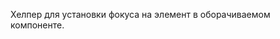 
Хелпер для установки фокуса на элемент в оборачиваемом компоненте.

<Example
    component={WithAutoFocusDefault}
    source={withAutoFocusDefaultSource}
/>
